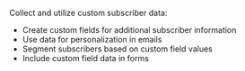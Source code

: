 Collect and utilize custom subscriber data:
- Create custom fields for additional subscriber information
- Use data for personalization in emails
- Segment subscribers based on custom field values
- Include custom field data in forms